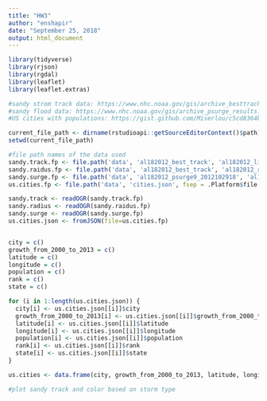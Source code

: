 ```yaml
---
title: "HW3"
author: "enshapir"
date: "September 25, 2018"
output: html_document
---
```


```r
library(tidyverse)
library(rjson)
library(rgdal)
library(leaflet)
library(leaflet.extras)


```

```r

#sandy strom track data: https://www.nhc.noaa.gov/gis/archive_besttrack_results.php?id=al18&year=2012&name=Hurricane%20SANDY
#sandy flood data: https://www.nhc.noaa.gov/gis/archive_psurge_results.php?id=al18&year=2012&name=Hurricane%20SANDY
#US cities with populations: https://gist.github.com/Miserlou/c5cd8364bf9b2420bb29

current_file_path <- dirname(rstudioapi::getSourceEditorContext()$path)
setwd(current_file_path)

#file path names of the data used
sandy.track.fp <- file.path('data', 'al182012_best_track', 'al182012_lin.shp', fsep = .Platform$file.sep)
sandy.raidus.fp <- file.path('data', 'al182012_best_track', 'al182012_radii.shp', fsep = .Platform$file.sep)
sandy.surge.fp <- file.path('data', 'al182012_psurge9_2012102918', 'al182012_2012102918_gt9.shp', fsep = .Platform$file.sep)
us.cities.fp <- file.path('data', 'cities.json', fsep = .Platform$file.sep)

sandy.track <- readOGR(sandy.track.fp)
sandy.radius <- readOGR(sandy.raidus.fp)
sandy.surge <- readOGR(sandy.surge.fp)
us.cities.json <- fromJSON(file=us.cities.fp)


city = c()
growth_from_2000_to_2013 = c()
latitude = c()
longitude = c()
population = c()
rank = c()
state = c()

for (i in 1:length(us.cities.json)) {
  city[i] <- us.cities.json[[i]]$city
  growth_from_2000_to_2013[i] <- us.cities.json[[i]]$growth_from_2000_to_2013
  latitude[i] <- us.cities.json[[i]]$latitude
  longitude[i] <- us.cities.json[[i]]$longitude
  population[i] <- us.cities.json[[i]]$population
  rank[i] <- us.cities.json[[i]]$rank
  state[i] <- us.cities.json[[i]]$state
}

us.cities <- data.frame(city, growth_from_2000_to_2013, latitude, longitude, population, rank, state)

```

```r
#plot sandy track and color based on storm type
```


